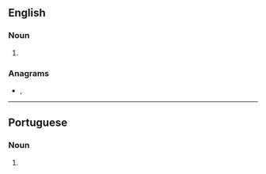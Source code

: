 {{also|odéons}}

==English==

===Noun===
{{head|en|noun plural form}}

# {{plural of|odeon|lang=en}}

===Anagrams===
* {{l|en|nodose}}, {{l|en|nosode}}

----

==Portuguese==

===Noun===
{{head|pt|noun plural form|g=m}}

# {{plural of|odeom|lang=pt}}